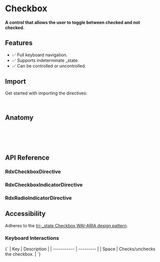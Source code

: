 

<Meta title="Primitives/Checkbox" />

# Checkbox

#### A control that allows the user to toggle between checked and not checked.

<Canvas sourceState="hidden" of={CheckboxDirectiveStories.Default} />

## Features

* ✅ Full keyboard navigation.
* ✅ Supports indeterminate \_state.
* ✅ Can be controlled or uncontrolled.

## Import

Get started with importing the directives:

```typescript
import { RdxCheckboxDirective, RdxCheckboxIndicatorDirective } from '@radix-ng/primitives/checkbox';
```

## Anatomy

```html
<button CheckboxRoot [(checked)]="checked">
    <lucide-angular CheckboxIndicator name="check"></lucide-angular>
    <input CheckboxInput type="checkbox" class="cdk-visually-hidden"/>
</button>
```

## API Reference

### RdxCheckboxDirective

<ArgTypes of={RdxCheckboxDirective} />

### RdxCheckboxIndicatorDirective

### RdxRadioIndicatorDirective

## Accessibility

Adheres to the [tri-\_state Checkbox WAI-ARIA design pattern](https://www.w3.org/WAI/ARIA/apg/patterns/checkbox).

### Keyboard Interactions

<Markdown>
  {`
  | Key | Description |
  | ----------- | --------- |
  | Space       | Checks/unchecks the checkbox.        |
  `}
</Markdown>
